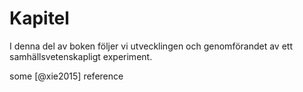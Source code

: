 # Kapitel {#chap03}
[03-0-wc-file]: <> (10.00 %)
[03-0-comment]: <> (1 sidor)

I denna del av boken följer vi utvecklingen och genomförandet av ett samhällsvetenskapligt experiment. 

some [@xie2015] reference









